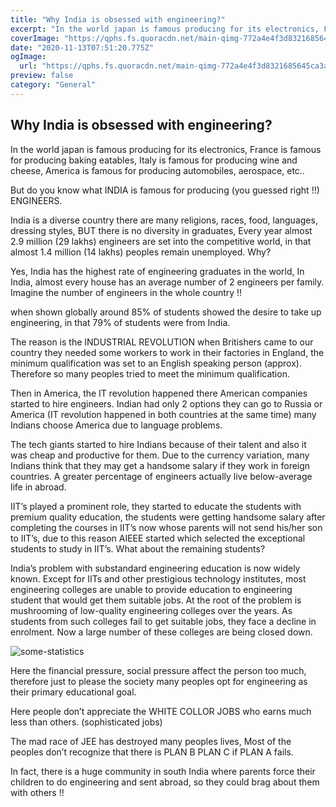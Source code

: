 ```yaml
---
title: "Why India is obsessed with engineering?"
excerpt: "In the world japan is famous producing for its electronics, France is famous for producing baking eatables, Italy is famous for producing wine and cheese, America is famous for producing automobiles, aerospace, etc.."
coverImage: "https://qphs.fs.quoracdn.net/main-qimg-772a4e4f3d8321685645ca3a644f4bda-lq"
date: "2020-11-13T07:51:20.775Z"
ogImage:
  url: "https://qphs.fs.quoracdn.net/main-qimg-772a4e4f3d8321685645ca3a644f4bda-lq"
preview: false
category: "General"
---
```


## Why India is obsessed with engineering?

In the world japan is famous producing for its electronics, France is famous for producing baking eatables, Italy is famous for producing wine and cheese, America is famous for producing automobiles, aerospace, etc..

But do you know what INDIA is famous for producing (you guessed right !!) ENGINEERS.

India is a diverse country there are many religions, races, food, languages, dressing styles, BUT there is no diversity in graduates, Every year almost 2.9 million (29 lakhs) engineers are set into the competitive world, in that almost 1.4 million (14 lakhs) peoples remain unemployed. Why?

Yes, India has the highest rate of engineering graduates in the world, In India, almost every house has an average number of 2 engineers per family. Imagine the number of engineers in the whole country !!

when shown globally around 85% of students showed the desire to take up engineering, in that 79% of students were from India.

The reason is the INDUSTRIAL REVOLUTION when Britishers came to our country they needed some workers to work in their factories in England, the minimum qualification was set to an English speaking person (approx). Therefore so many peoples tried to meet the minimum qualification.

Then in America, the IT revolution happened there American companies started to hire engineers. Indian had only 2 options they can go to Russia or America (IT revolution happened in both countries at the same time) many Indians choose America due to language problems.

The tech giants started to hire Indians because of their talent and also it was cheap and productive for them. Due to the currency variation, many Indians think that they may get a handsome salary if they work in foreign countries. A greater percentage of engineers actually live below-average life in abroad.

IIT’s played a prominent role, they started to educate the students with premium quality education, the students were getting handsome salary after completing the courses in IIT’s now whose parents will not send his/her son to IIT’s, due to this reason AIEEE started which selected the exceptional students to study in IIT’s. What about the remaining students?

India’s problem with substandard engineering education is now widely known. Except for IITs and other prestigious technology institutes, most engineering colleges are unable to provide education to engineering student that would get them suitable jobs. At the root of the problem is mushrooming of low-quality engineering colleges over the years. As students from such colleges fail to get suitable jobs, they face a decline in enrolment. Now a large number of these colleges are being closed down.

![some-statistics](https://qphs.fs.quoracdn.net/main-qimg-bc347f14d2c44a650755be6641a2df44-lq)

Here the financial pressure, social pressure affect the person too much, therefore just to please the society many peoples opt for engineering as their primary educational goal.

Here people don’t appreciate the WHITE COLLOR JOBS who earns much less than others. (sophisticated jobs)

The mad race of JEE has destroyed many peoples lives, Most of the peoples don’t recognize that there is PLAN B PLAN C if PLAN A fails.

In fact, there is a huge community in south India where parents force their children to do engineering and sent abroad, so they could brag about them with others !!
